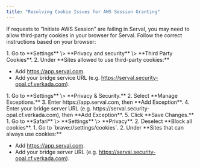 ```yaml
---
title: "Resolving Cookie Issues for AWS Session Granting"
---
```


If requests to “Initiate AWS Session” are failing in Serval, you may need to allow third-party cookies in your browser for Serval. Follow the correct instructions based on your browser:

<Accordion title="Chrome" icon="sparkles">
  1. Go to **Settings** \> **Privacy and security** \> **Third Party Cookies**.
  2. Under **Sites allowed to use third-party cookies:**

  - Add https://app.serval.com.
  - Add your bridge service URL (e.g. https://serval.security-opal.cf.verkada.com).
</Accordion>

<Accordion title="Firefox" icon="sparkles">
  1. Go to **Settings** \> **Privacy & Security.**
  2. Select **Manage Exceptions.**
  3. Enter https://app.serval.com, then **Add Exception**.
  4. Enter your bridge server URL (e.g. https://serval.security-opal.cf.verkada.com), then **Add Exception**.
  5. Click **Save Changes.**
</Accordion>

<Accordion title="Safari" icon="sparkles">
  1. Go to **Safari** \> **Settings** \> **Privacy**.
  2. Deselect **Block all cookies**.
</Accordion>

<Accordion title="Brave" icon="sparkles">
  1. Go to `brave://settings/cookies`.
  2. Under **Sites that can always use cookies:**

  - Add https://app.serval.com.
  - Add your bridge server URL (e.g. https://serval.security-opal.cf.verkada.com).
</Accordion>